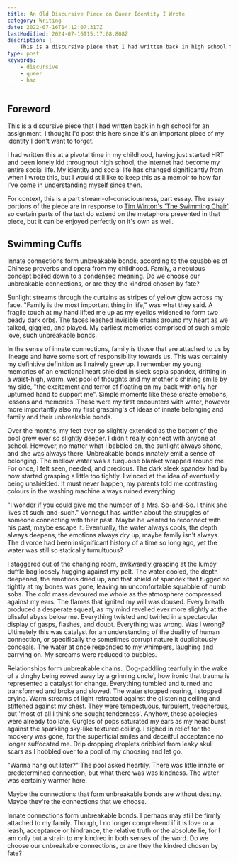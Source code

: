 ```yaml
---
title: An Old Discursive Piece on Queer Identity I Wrote
category: Writing
date: 2022-07-16T14:12:07.317Z
lastModified: 2024-07-16T15:17:08.808Z
description: |
    This is a discursive piece that I had written back in high school for an assignment. I thought I'd post this here since it's an important piece of my identity I don't want to forget.
type: post
keywords:
    - discursive
    - queer
    - hsc
---
```


## Foreword

This is a discursive piece that I had written back in high school for an assignment. I thought I'd post this here since it's an important piece of my identity I don't want to forget.

I had written this at a pivotal time in my childhood, having just started HRT and been lonely kid throughout high school, the internet had become my entire social life. My identity and social life has changed significantly from when I wrote this, but I would still like to keep this as a memoir to how far I've come in understanding myself since then.

For context, this is a part stream-of-consciousness, part essay. The essay portions of the piece are in response to [Tim Winton's 'The Swimming Chair'](https://www.smh.com.au/lifestyle/life-and-relationships/tim-winton-the-swimming-chair-20181212-p50lo8.html), so certain parts of the text do extend on the metaphors presented in that piece, but it can be enjoyed perfectly on it's own as well.

## Swimming Cuffs

Innate connections form unbreakable bonds, according to the squabbles of Chinese proverbs and opera from my childhood. Family, a nebulous concept boiled down to a condensed meaning. Do we choose our unbreakable connections, or are they the kindred chosen by fate?

Sunlight streams through the curtains as stripes of yellow glow across my face. "Family is the most important thing in life," was what they said. A fragile touch at my hand lifted me up as my eyelids widened to form two beady dark orbs. The faces leashed invisible chains around my heart as we talked, giggled, and played. My earliest memories comprised of such simple love, such unbreakable bonds.

In the sense of innate connections, family is those that are attached to us by lineage and have some sort of responsibility towards us. This was certainly my definitive definition as I naively grew up. I remember my young memories of an emotional heart shielded in sleek sepia spandex, drifting in a waist-high, warm, wet pool of thoughts and my mother's shining smile by my side, "the excitement and terror of floating on my back with only her upturned hand to support me". Simple moments like these create emotions, lessons and memories. These were my first encounters with water, however more importantly also my first grasping's of ideas of innate belonging and family and their unbreakable bonds.

Over the months, my feet ever so slightly extended as the bottom of the pool grew ever so slightly deeper. I didn't really connect with anyone at school. However, no matter what I babbled on, the sunlight always shone, and she was always there. Unbreakable bonds innately emit a sense of belonging. The mellow water was a turquoise blanket wrapped around me. For once, I felt seen, needed, and precious. The dark sleek spandex had by now started grasping a little too tightly. I winced at the idea of eventually being unshielded. It must never happen, my parents told me contrasting colours in the washing machine always ruined everything.

"I wonder if you could give me the number of a Mrs. So-and-So. I think she lives at such-and-such." Vonnegut has written about the struggles of someone connecting with their past. Maybe he wanted to reconnect with his past, maybe escape it. Eventually, the water always cools, the depth always deepens, the emotions always dry up, maybe family isn't always. The divorce had been insignificant history of a time so long ago, yet the water was still so statically tumultuous?

I staggered out of the changing room, awkwardly grasping at the lumpy duffle bag loosely hugging against my pelt. The water cooled, the depth deepened, the emotions dried up, and that shield of spandex that tugged so tightly at my bones was gone, leaving an uncomfortable squabble of numb sobs. The cold mass devoured me whole as the atmosphere compressed against my ears. The flames that ignited my will was doused. Every breath produced a desperate squeal, as my mind revelled ever more slightly at the blissful abyss below me. Everything twisted and twirled in a spectacular display of gasps, flashes, and doubt. Everything was wrong. Was I wrong? Ultimately this was catalyst for an understanding of the duality of human connection, or specifically the sometimes corrupt nature it duplicitously conceals. The water at once responded to my whimpers, laughing and carrying on. My screams were reduced to bubbles.

Relationships form unbreakable chains. 'Dog-paddling tearfully in the wake of a dinghy being rowed away by a grinning uncle', how ironic that trauma is represented a catalyst for change. Everything tumbled and turned and transformed and broke and slowed. The water stopped roaring, I stopped crying. Warm streams of light refracted against the glistening ceiling and stiffened against my chest. They were tempestuous, turbulent, treacherous, but 'most of all I think she sought tenderness'. Anyhow, these apologies were already too late. Gurgles of pops saturated my ears as my head burst against the sparkling sky-like textured ceiling. I sighed in relief for the mockery was gone, for the superficial smiles and deceitful acceptance no longer suffocated me. Drip dropping droplets dribbled from leaky skull scars as I hobbled over to a pool of my choosing and let go.

"Wanna hang out later?" The pool asked heartily. There was little innate or predetermined connection, but what there was was kindness. The water was certainly warmer here.

Maybe the connections that form unbreakable bonds are without destiny. Maybe they're the connections that we choose.

Innate connections form unbreakable bonds. I perhaps may still be firmly attached to my family. Though, I no longer comprehend if it is love or a leash, acceptance or hindrance, the relative truth or the absolute lie, for I am only but a strain to my kindred in both senses of the word. Do we choose our unbreakable connections, or are they the kindred chosen by fate?
